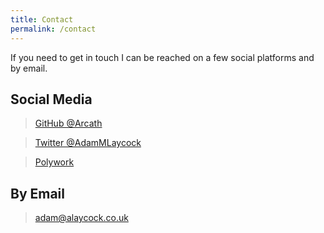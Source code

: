 ```yaml
---
title: Contact
permalink: /contact
---
```

If you need to get in touch I can be reached on a few social platforms and by email.

## Social Media

> [GitHub @Arcath](https://www.github.com/Arcath)

> [Twitter @AdamMLaycock](https://www.twitter.com/AdamMLaycock)

> [Polywork](https://cv.alaycock.co.uk)

## By Email

> adam@alaycock.co.uk

